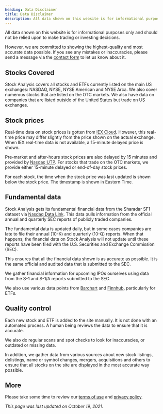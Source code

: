 ```yaml
---
heading: Data Disclaimer
title: Data Disclaimer
description: All data shown on this website is for informational purposes only and should not be relied upon to make trading or investing decisions.
---
```


All data shown on this website is for informational purposes only and should not be relied upon to make trading or investing decisions.

However, we are committed to showing the highest-quality and most accurate data possible. If you see any mistakes or inaccuracies, please send a message via the [contact form](/contact/) to let us know about it.

## Stocks Covered

Stock Analysis covers all stocks and ETFs currently listed on the main US exchanges: NASDAQ, NYSE, NYSE American and NYSE Arca. We also cover numerous stocks that are listed on the OTC markets. We also have data on companies that are listed outside of the United States but trade on US exchanges.

## Stock prices

Real-time data on stock prices is gotten from <a href="https://iexcloud.io/" target="_blank" rel="noopener noreferrer">IEX Cloud</a>. However, this real-time price may differ slightly from the price shown on the actual exchange. When IEX real-time data is not available, a 15-minute delayed price is shown.

Pre-market and after-hours stock prices are also delayed by 15 minutes and provided by <a href="https://www.utpplan.com/" target="_blank" rel="noopener noreferrer">Nasdaq UTP</a>. For stocks that trade on the OTC markets, we provide either 15-minute delayed or end-of-day stock prices.

For each stock, the time when the stock price was last updated is shown below the stock price. The timestamp is shown in Eastern Time.

## Fundamental data

Stock Analysis gets its fundamental financial data from the Sharadar SF1 dataset via <a href="https://data.nasdaq.com/" target="_blank" rel="noopener noreferrer">Nasdaq Data Link</a>. This data pulls information from the official annual and quarterly SEC reports of publicly traded companies.

The fundamental data is updated daily, but in some cases companies are late to file their annual (10-K) and quarterly (10-Q) reports. When that happens, the financial data on Stock Analysis will not update until these reports have been filed with the U.S. Securities and Exchange Commission (SEC).

This ensures that all the financial data shown is as accurate as possible. It is the same official and audited data that is submitted to the SEC.

We gather financial information for upcoming IPOs ourselves using data from the S-1 and S-1/A reports submitted to the SEC.

We also use various data points from <a href="https://www.barchart.com/" target="_blank" rel="noopener noreferrer">Barchart</a> and <a href="https://finnhub.io/" target="_blank" rel="noopener noreferrer">Finnhub</a>, particularly for ETFs.

## Quality control

Each new stock and ETF is added to the site manually. It is not done with an automated process. A human being reviews the data to ensure that it is accurate.

We also do regular scans and spot checks to look for inaccuracies, or outdated or missing data.

In addition, we gather data from various sources about new stock listings, delistings, name or symbol changes, mergers, acquisitions and others to ensure that all stocks on the site are displayed in the most accurate way possible.

## More

Please take some time to review our [terms of use](/terms-of-use/) and [privacy policy](/privacy-policy/).

_This page was last updated on October 19, 2021._
